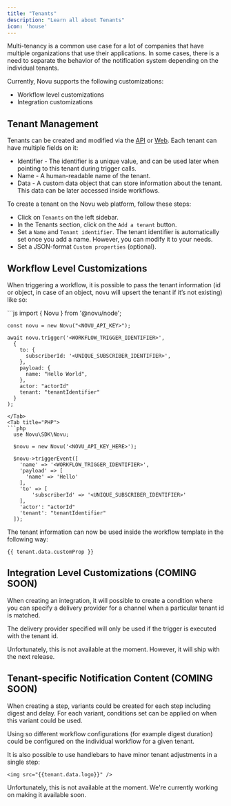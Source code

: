 ```yaml
---
title: "Tenants"
description: "Learn all about Tenants"
icon: 'house'
---
```




Multi-tenancy is a common use case for a lot of companies that have multiple organizations that use their applications. In some cases, there is a need to separate the behavior of the notification system depending on the individual tenants. 

Currently, Novu supports the following customizations:

- Workflow level customizations
- Integration customizations

## Tenant Management 

Tenants can be created and modified via the [API](http://docs.novu.co/api-reference/tenants/get-tenants) or [Web](https://web.novu.co/tenants). Each tenant can have multiple fields on it:

* Identifier - The identifier is a unique value, and can be used later when pointing to this tenant during trigger calls.
* Name - A human-readable name of the tenant.
* Data - A custom data object that can store information about the tenant. This data can be later accessed inside workflows.

To create a tenant on the Novu web platform, follow these steps:

- Click on `Tenants` on the left sidebar.
- In the Tenants section, click on the `Add a tenant` button.
- Set a `Name` and `Tenant identifier`. The tenant identifier is automatically set once you add a name. However, you can modify it to your needs.
- Set a JSON-format `Custom properties` (optional).

## Workflow Level Customizations

When triggering a workflow, it is possible to pass the tenant information (id or object, in case of an object, novu will upsert the tenant if it’s not existing) like so:

<Tabs>
  <Tab title="Node.js">
  ```js
    import { Novu } from '@novu/node';

    const novu = new Novu("<NOVU_API_KEY>");

    await novu.trigger('<WORKFLOW_TRIGGER_IDENTIFIER>',
      {
        to: {
          subscriberId: '<UNIQUE_SUBSCRIBER_IDENTIFIER>',
        },
        payload: {
          name: "Hello World",
        },
        actor: "actorId"
        tenant: "tenantIdentifier"
      }
    );
  ```
  </Tab>
  <Tab title="PHP">
  ```php
    use Novu\SDK\Novu;

    $novu = new Novu('<NOVU_API_KEY_HERE>');

    $novu->triggerEvent([
      'name' => '<WORKFLOW_TRIGGER_IDENTIFIER>',
      'payload' => [
        'name' => 'Hello'
      ],
      'to' => [
          'subscriberId' => '<UNIQUE_SUBSCRIBER_IDENTIFIER>'
      ],
      'actor': "actorId"
      'tenant': "tenantIdentifier"
    ]);
  ```
  </Tab>
</Tabs>

The tenant information can now be used inside the workflow template in the following way:

```
{{ tenant.data.customProp }}
```

## Integration Level Customizations (COMING SOON)

When creating an integration, it will possible to create a condition where you can specify a delivery provider for a channel when a particular tenant id is matched.

The delivery provider specified will only be used if the trigger is executed with the tenant id.

<Warning> Unfortunately, this is not available at the moment. However, it will ship with the next release. </Warning>

## Tenant-specific Notification Content (COMING SOON)

When creating a step, variants could be created for each step including digest and delay. For each variant, conditions set can be applied on when this variant could be used. 

Using so different workflow configurations (for example digest duration) could be configured on the individual workflow for a given tenant.

It is also possible to use handlebars to have minor tenant adjustments in a single step:

```
<img src="{{tenant.data.logo}}" />
```

<Warning> Unfortunately, this is not available at the moment. We're currently working on making it available soon. </Warning>
